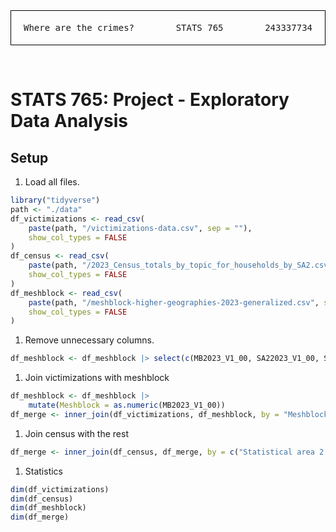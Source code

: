 <div style="font-family: monospace;text-align: center;border: 1px solid black;padding-top: 5px; padding-bottom: 5px">
   <span style="float: left;padding-left: 20px">Where are the crimes?</span>
   <span style="align: center">STATS 765</span>
   <span style="float: right;padding-right: 20px">243337734</span>
</div>
<br/>

# STATS 765: Project - Exploratory Data Analysis

## Setup

1. Load all files.
```r
library("tidyverse")
path <- "./data"
df_victimizations <- read_csv(
    paste(path, "/victimizations-data.csv", sep = ""),
    show_col_types = FALSE
)
df_census <- read_csv(
    paste(path, "/2023_Census_totals_by_topic_for_households_by_SA2.csv", sep = ""),
    show_col_types = FALSE
)
df_meshblock <- read_csv(
    paste(path, "/meshblock-higher-geographies-2023-generalized.csv", sep = ""),
    show_col_types = FALSE
)
```

1. Remove unnecessary columns.
```r
df_meshblock <- df_meshblock |> select(c(MB2023_V1_00, SA22023_V1_00, SA22023_V1_00_NAME))
```

1. Join victimizations with meshblock

```r
df_meshblock <- df_meshblock |>
    mutate(Meshblock = as.numeric(MB2023_V1_00))
df_merge <- inner_join(df_victimizations, df_meshblock, by = "Meshblock")
```

1. Join census with the rest

```r
df_merge <- inner_join(df_census, df_merge, by = c("Statistical area 2 (SA2) 2023 code" = "SA22023_V1_00"))
```

1. Statistics

```r
dim(df_victimizations)
dim(df_census)
dim(df_meshblock)
dim(df_merge)
```